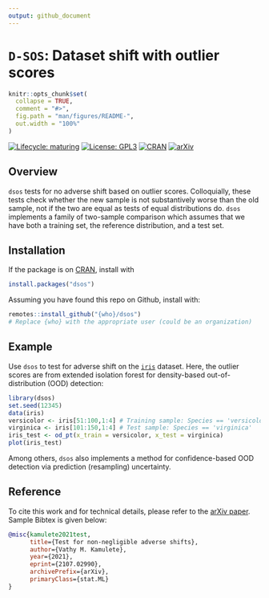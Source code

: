 ```yaml
---
output: github_document
---
```


# `D-SOS`: Dataset shift with outlier scores

<!-- README.md is generated from README.Rmd. Please edit that file -->

```r
knitr::opts_chunk$set(
  collapse = TRUE,
  comment = "#>",
  fig.path = "man/figures/README-",
  out.width = "100%"
)
```

<!-- badges: start -->
[![Lifecycle: maturing](https://img.shields.io/badge/lifecycle-maturing-blue.svg)](https://www.tidyverse.org/lifecycle)
[![License: GPL3](https://img.shields.io/badge/License-GPL3-green.svg)](https://www.gnu.org/licenses/gpl-3.0.en.html)
[![CRAN](https://www.r-pkg.org/badges/version/dsos)](https://cran.r-project.org/package=dsos)
[![arXiv](https://img.shields.io/badge/paper-arXiv-yellow)](https://arxiv.org/abs/2107.02990)
<!-- badges: end -->

## Overview

`dsos` tests for no adverse shift based on outlier scores. Colloquially,
these tests check whether the new sample is not substantively worse than the old
sample, not if the two are equal as tests of equal distributions do. `dsos`
implements a family of two-sample comparison which assumes that
we have both a training set, the reference distribution, and a test set.

## Installation

If the package is on [CRAN](https://CRAN.R-project.org), install with

```r
install.packages("dsos")
```

Assuming you have found this repo on Github, install with:

```r
remotes::install_github("{who}/dsos")
# Replace {who} with the appropriate user (could be an organization)
```

## Example

Use `dsos` to test for adverse shift on the
[`iris`](https://en.wikipedia.org/wiki/Iris_flower_data_set) dataset.
Here, the outlier scores are from extended isolation forest for
density-based out-of-distribution (OOD) detection:

```r
library(dsos)
set.seed(12345)
data(iris)
versicolor <- iris[51:100,1:4] # Training sample: Species == 'versicolor'
virginica <- iris[101:150,1:4] # Test sample: Species == 'virginica'
iris_test <- od_pt(x_train = versicolor, x_test = virginica)
plot(iris_test)
```

Among others, `dsos` also implements a method for confidence-based OOD detection
via prediction (resampling) uncertainty.

## Reference

To cite this work and for technical details, please refer to the
[arXiv paper](https://arxiv.org/abs/2107.02990). Sample Bibtex is given below:

```bibtex
@misc{kamulete2021test,
      title={Test for non-negligible adverse shifts}, 
      author={Vathy M. Kamulete},
      year={2021},
      eprint={2107.02990},
      archivePrefix={arXiv},
      primaryClass={stat.ML}
}
```
